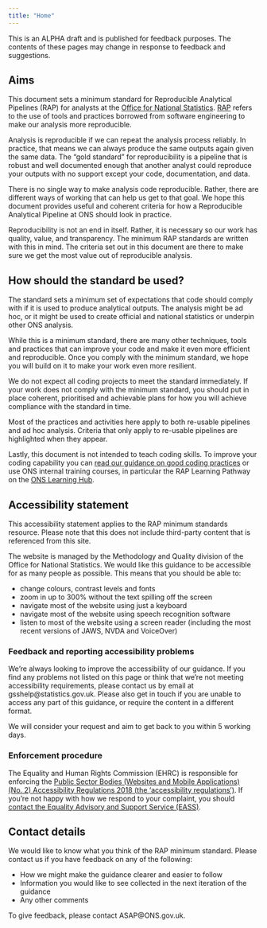 ```yaml
---
title: "Home"
---
```

:::{.callout-note}
This is an ALPHA draft and is published for feedback purposes. The contents of these pages may change in response to feedback and suggestions.
:::

## Aims

This document sets a minimum standard for Reproducible Analytical Pipelines (RAP) for analysts at the [Office for National Statistics](https://www.ons.gov.uk/). [RAP](https://analysisfunction.civilservice.gov.uk/support/reproducible-analytical-pipelines/) refers to the use of tools and practices borrowed from software engineering to make our analysis more reproducible.  

Analysis is reproducible if we can repeat the analysis process reliably. In practice, that means we can always produce the same outputs again given the same data. The “gold standard” for reproducibility is a pipeline that is robust and well documented enough that another analyst could reproduce your outputs with no support except your code, documentation, and data. 

There is no single way to make analysis code reproducible. Rather, there are different ways of working that can help us get to that goal. We hope this document provides useful and coherent criteria for how a Reproducible Analytical Pipeline at ONS should look in practice.  

Reproducibility is not an end in itself. Rather, it is necessary so our work has quality, value, and transparency. The minimum RAP standards are written with this in mind. The criteria set out in this document are there to make sure we get the most value out of reproducible analysis.  

## How should the standard be used? 

The standard sets a minimum set of expectations that code should comply with if it is used to produce analytical outputs. The analysis might be ad hoc, or it might be used to create official and national statistics or underpin other ONS analysis.

While this is a minimum standard, there are many other techniques, tools and practices that can improve your code and make it even more efficient and reproducible. Once you comply with the minimum standard, we hope you will build on it to make your work even more resilient.  

We do not expect all coding projects to meet the standard immediately. If your work does not comply with the minimum standard, you should put in place coherent, prioritised and achievable plans for how you will achieve compliance with the standard in time. 

Most of the practices and activities here apply to both re-usable pipelines and ad hoc analysis. Criteria that only apply to re-usable pipelines are highlighted when they appear. 

Lastly, this document is not intended to teach coding skills. To improve your coding capability you can [read our guidance on good coding practices](https://best-practice-and-impact.github.io/qa-of-code-guidance/intro.html) or use ONS internal training courses, in particular the RAP Learning Pathway on the [ONS Learning Hub](https://learninghub.ons.gov.uk/login/index.php). 

## Accessibility statement

This accessibility statement applies to the RAP minimum standards resource. Please note that this does not include third-party content that is referenced from this site.

The website is managed by the Methodology and Quality division of the Office for National Statistics. We would like this guidance to be accessible for as many people as possible. This means that you should be able to:

* change colours, contrast levels and fonts
* zoom in up to 300% without the text spilling off the screen
* navigate most of the website using just a keyboard
* navigate most of the website using speech recognition software
* listen to most of the website using a screen reader (including the most recent versions of JAWS, NVDA and VoiceOver)

### Feedback and reporting accessibility problems

We’re always looking to improve the accessibility of our guidance. If you find any problems not listed on this page or think that we’re not meeting accessibility requirements, please contact us by email at gsshelp@statistics.gov.uk. Please also get in touch if you are unable to access any part of this guidance, or require the content in a different format.

We will consider your request and aim to get back to you within 5 working days.

### Enforcement procedure

The Equality and Human Rights Commission (EHRC) is responsible for enforcing the [Public Sector Bodies (Websites and Mobile Applications) (No. 2) Accessibility Regulations 2018 (the ‘accessibility regulations’)](https://www.legislation.gov.uk/uksi/2018/952/made). If you’re not happy with how we respond to your complaint, you should [contact the Equality Advisory and Support Service (EASS)](https://www.equalityadvisoryservice.com/).

## Contact details

We would like to know what you think of the RAP minimum standard. Please contact us if you have feedback on any of the following:

* How we might make the guidance clearer and easier to follow
* Information you would like to see collected in the next iteration of the guidance
* Any other comments

To give feedback, please contact ASAP@ONS.gov.uk.
